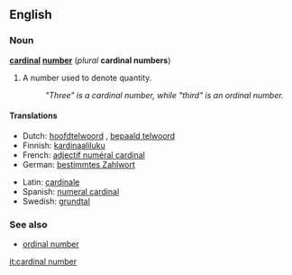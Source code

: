 ==English==
===Noun===
'''[[cardinal]] [[number]]''' (''plural'' '''cardinal numbers''')

#{{arithmetic}} A number used to denote quantity.
#: ''"Three" is a cardinal number, while "third" is an ordinal number.''

====Translations====
{{top}}
*Dutch: [[hoofdtelwoord]] {{n}}, [[bepaald telwoord]] {{n}}
*Finnish: [[kardinaaliluku]]
*French: [[adjectif numéral cardinal]] {{m}}
*German: [[bestimmtes Zahlwort]] {{n}}
{{mid}}
*Latin: [[cardinale]]
*Spanish: [[numeral cardinal]] {{m}}
*Swedish: [[grundtal]]
{{bottom}}

===See also===
*[[ordinal number]]

[[it:cardinal number]]